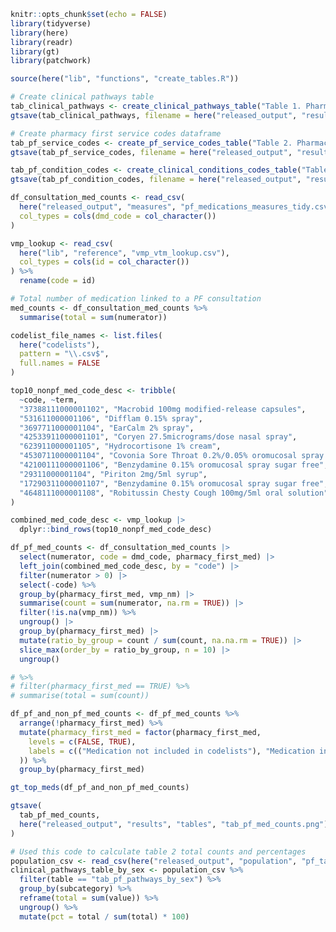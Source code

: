 ```r
knitr::opts_chunk$set(echo = FALSE)
library(tidyverse)
library(here)
library(readr)
library(gt)
library(patchwork)
```

```r
source(here("lib", "functions", "create_tables.R"))
```

```r
# Create clinical pathways table
tab_clinical_pathways <- create_clinical_pathways_table("Table 1. Pharmacy First population criteria")
gtsave(tab_clinical_pathways, filename = here("released_output", "results", "tables", "tab_pf_condition_criteria.png"))
```

```r
# Create pharmacy first service codes dataframe
tab_pf_service_codes <- create_pf_service_codes_table("Table 2. Pharmacy First consultation codes")
gtsave(tab_pf_service_codes, filename = here("released_output", "results", "tables", "tab_pf_service_codelist.png"))
```

```r
tab_pf_condition_codes <- create_clinical_conditions_codes_table("Table 3. Pharmacy First condition codes")
gtsave(tab_pf_condition_codes, filename = here("released_output", "results", "tables", "tab_pf_condition_codes.png"))
```

```r
df_consultation_med_counts <- read_csv(
  here("released_output", "measures", "pf_medications_measures_tidy.csv"),
  col_types = cols(dmd_code = col_character())
)

vmp_lookup <- read_csv(
  here("lib", "reference", "vmp_vtm_lookup.csv"),
  col_types = cols(id = col_character())
) %>%
  rename(code = id)

# Total number of medication linked to a PF consultation
med_counts <- df_consultation_med_counts %>%
  summarise(total = sum(numerator))

codelist_file_names <- list.files(
  here("codelists"),
  pattern = "\\.csv$",
  full.names = FALSE
)

top10_nonpf_med_code_desc <- tribble(
  ~code, ~term,
  "37388111000001102", "Macrobid 100mg modified-release capsules",
  "531611000001106", "Difflam 0.15% spray",
  "3697711000001104", "EarCalm 2% spray",
  "42533911000001101", "Coryen 27.5micrograms/dose nasal spray",
  "623911000001105", "Hydrocortisone 1% cream",
  "4530711000001104", "Covonia Sore Throat 0.2%/0.05% oromucosal spray menthol",
  "42100111000001106", "Benzydamine 0.15% oromucosal spray sugar free",
  "29311000001104", "Piriton 2mg/5ml syrup",
  "17290311000001107", "Benzydamine 0.15% oromucosal spray sugar free",
  "4648111000001108", "Robitussin Chesty Cough 100mg/5ml oral solution"
)

combined_med_code_desc <- vmp_lookup |>
  dplyr::bind_rows(top10_nonpf_med_code_desc)

df_pf_med_counts <- df_consultation_med_counts |>
  select(numerator, code = dmd_code, pharmacy_first_med) |>
  left_join(combined_med_code_desc, by = "code") |>
  filter(numerator > 0) |>
  select(-code) %>%
  group_by(pharmacy_first_med, vmp_nm) |>
  summarise(count = sum(numerator, na.rm = TRUE)) |>
  filter(!is.na(vmp_nm)) %>%
  ungroup() |>
  group_by(pharmacy_first_med) |>
  mutate(ratio_by_group = count / sum(count, na.na.rm = TRUE)) |>
  slice_max(order_by = ratio_by_group, n = 10) |>
  ungroup()

# %>%
# filter(pharmacy_first_med == TRUE) %>%
# summarise(total = sum(count))

df_pf_and_non_pf_med_counts <- df_pf_med_counts %>%
  arrange(!pharmacy_first_med) %>%
  mutate(pharmacy_first_med = factor(pharmacy_first_med,
    levels = c(FALSE, TRUE),
    labels = c(("Medication not included in codelists"), "Medication included in codelists")
  )) %>%
  group_by(pharmacy_first_med)

gt_top_meds(df_pf_and_non_pf_med_counts)

gtsave(
  tab_pf_med_counts,
  here("released_output", "results", "tables", "tab_pf_med_counts.png"),
)
```
```r
# Used this code to calculate table 2 total counts and percentages
population_csv <- read_csv(here("released_output", "population", "pf_tables.csv"))
clinical_pathways_table_by_sex <- population_csv %>%
  filter(table == "tab_pf_pathways_by_sex") %>%
  group_by(subcategory) %>%
  reframe(total = sum(value)) %>%
  ungroup() %>%
  mutate(pct = total / sum(total) * 100)
```
